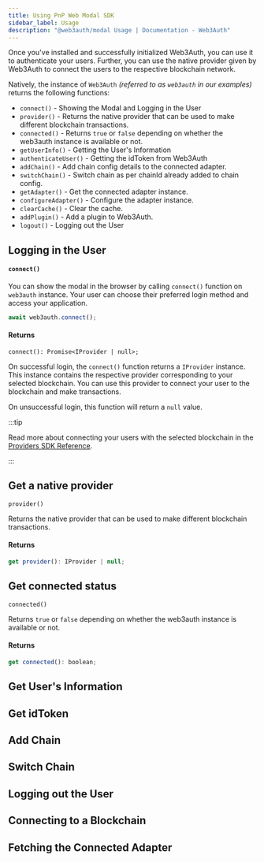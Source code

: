 ```yaml
---
title: Using PnP Web Modal SDK
sidebar_label: Usage
description: "@web3auth/modal Usage | Documentation - Web3Auth"
---
```



Once you've installed and successfully initialized Web3Auth, you can use it to authenticate your
users. Further, you can use the native provider given by Web3Auth to connect the users to the
respective blockchain network.

Natively, the instance of `Web3Auth` _(referred to as `web3auth` in our examples)_ returns the
following functions:

- `connect()` - Showing the Modal and Logging in the User
- `provider()` - Returns the native provider that can be used to make different blockchain
  transactions.
- `connected()` - Returns `true` or `false` depending on whether the web3auth instance is available
  or not.
- `getUserInfo()` - Getting the User's Information
- `authenticateUser()` - Getting the idToken from Web3Auth
- `addChain()` - Add chain config details to the connected adapter.
- `switchChain()` - Switch chain as per chainId already added to chain config.
- `getAdapter()` - Get the connected adapter instance.
- `configureAdapter()` - Configure the adapter instance.
- `clearCache()` - Clear the cache.
- `addPlugin()` - Add a plugin to Web3Auth.
- `logout()` - Logging out the User

## Logging in the User

#### `connect()`

You can show the modal in the browser by calling `connect()` function on `web3auth` instance. Your
user can choose their preferred login method and access your application.

```javascript
await web3auth.connect();
```

#### Returns

```tsx
connect(): Promise<IProvider | null>;
```

On successful login, the `connect()` function returns a `IProvider` instance. This instance contains
the respective provider corresponding to your selected blockchain. You can use this provider to
connect your user to the blockchain and make transactions.

On unsuccessful login, this function will return a `null` value.

:::tip

Read more about connecting your users with the selected blockchain in the
[Providers SDK Reference](/sdk/providers).

:::

## Get a native provider

`provider()`

Returns the native provider that can be used to make different blockchain transactions.

#### Returns

```js
get provider(): IProvider | null;
```

## Get connected status

`connected()`

Returns `true` or `false` depending on whether the web3auth instance is available or not.

#### Returns

```js
get connected(): boolean;
```

## Get User's Information

<GetUserInfo />

## Get idToken

<GetIdTokenInfo />

## Add Chain

<AddChain />

## Switch Chain

<SwitchChain />

## Logging out the User

<LogOut />

## Connecting to a Blockchain

<ConnectBlockchain />

## Fetching the Connected Adapter

<ConnectedAdapterName />
